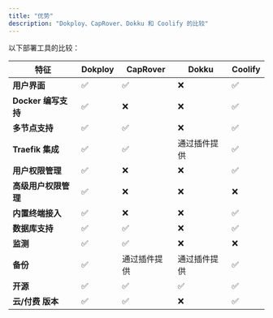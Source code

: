 ```yaml
---
title: "优势"
description: "Dokploy、CapRover、Dokku 和 Coolify 的比较"
---
```


以下部署工具的比较：

| 特征                 | Dokploy | CapRover     | Dokku        | Coolify |
| -------------------- | ------- | ------------ | ------------ | ------- |
| **用户界面**         | ✅      | ✅           | ❌           | ✅      |
| **Docker 编写支持**  | ✅      | ❌           | ❌           | ✅      |
| **多节点支持**       | ✅      | ✅           | ❌           | ✅      |
| **Traefik 集成**     | ✅      | ✅           | 通过插件提供 | ✅      |
| **用户权限管理**     | ✅      | ❌           | ❌           | ✅      |
| **高级用户权限管理** | ✅      | ❌           | ❌           | ❌      |
| **内置终端接入**     | ✅      | ❌           | ❌           | ✅      |
| **数据库支持**       | ✅      | ✅           | ❌           | ✅      |
| **监测**             | ✅      | ✅           | ❌           | ❌      |
| **备份**             | ✅      | 通过插件提供 | 通过插件提供 | ✅      |
| **开源**             | ✅      | ✅           | ✅           | ✅      |
| **云/付费 版本**     | ✅      | ✅           | ❌           | ✅      |

